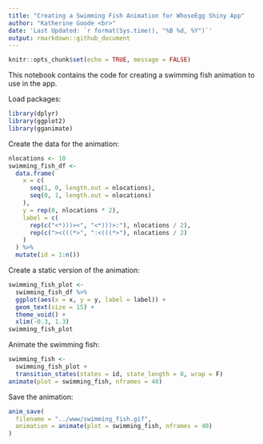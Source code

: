 ```yaml
---
title: "Creating a Swimming Fish Animation for WhoseEgg Shiny App"
author: "Katherine Goode <br>"
date: 'Last Updated: `r format(Sys.time(), "%B %d, %Y")`'
output: rmarkdown::github_document
---
```


```r
knitr::opts_chunk$set(echo = TRUE, message = FALSE)
```

This notebook contains the code for creating a swimming fish animation to use in the app.

Load packages: 

```r
library(dplyr)
library(ggplot2)
library(gganimate)
```

Create the data for the animation:

```r
nlocations <- 10
swimming_fish_df <-
  data.frame(
    x = c(
      seq(1, 0, length.out = nlocations),
      seq(0, 1, length.out = nlocations)
    ),
    y = rep(0, nlocations * 2),
    label = c(
      rep(c("<*)))><", "<*)))>:"), nlocations / 2),
      rep(c("><(((*>", ":<(((*>"), nlocations / 2)
    )
  ) %>%
  mutate(id = 1:n())
```

Create a static version of the animation:

```r
swimming_fish_plot <-
  swimming_fish_df %>%
  ggplot(aes(x = x, y = y, label = label)) +
  geom_text(size = 15) +
  theme_void() +
  xlim(-0.3, 1.3)
swimming_fish_plot
```

Animate the swimming fish:

```r
swimming_fish <- 
  swimming_fish_plot + 
  transition_states(states = id, state_length = 0, wrap = F)
animate(plot = swimming_fish, nframes = 40)
```

Save the animation:

```r
anim_save(
  filename = "../www/swimming_fish.gif",
  animation = animate(plot = swimming_fish, nframes = 40)
)
```

